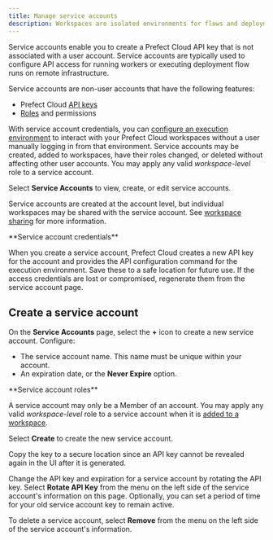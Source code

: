 ```yaml
---
title: Manage service accounts
description: Workspaces are isolated environments for flows and deployments within Prefect Cloud.
---
```


Service accounts enable you to create a Prefect Cloud API key that is not associated with a user account.
Service accounts are typically used to configure API access for running workers or executing deployment flow runs on remote infrastructure.

Service accounts are non-user accounts that have the following features:

- Prefect Cloud [API keys](/3.0rc/manage/cloud/manage-users/api-keys/)
- [Roles](/3.0rc/manage/cloud/manage-users/manage-roles/) and permissions

With service account credentials, you can 
[configure an execution environment](/3.0rc/manage/cloud/connect-to-cloud/#configure-a-local-execution-environment) 
to interact with your Prefect Cloud workspaces without a user manually logging in from that environment.
Service accounts may be created, added to workspaces, have their roles changed, or deleted without affecting other user accounts. 
You may apply any valid _workspace-level_ role to a service account.

Select **Service Accounts** to view, create, or edit service accounts.

Service accounts are created at the account level, but individual workspaces may be shared with the service account.
See [workspace sharing](/3.0rc/manage/cloud/workspaces/#workspace-sharing) for more information.

<Tip>
**Service account credentials**

When you create a service account, Prefect Cloud creates a new API key for the account and provides the 
API configuration command for the execution environment.
Save these to a safe location for future use.
If the access credentials are lost or compromised, regenerate them from the service account page.
</Tip>

## Create a service account

On the **Service Accounts** page, select the **+** icon to create a new service account. Configure:

- The service account name. This name must be unique within your account.
- An expiration date, or the **Never Expire** option.

<Note>
**Service account roles**

A service account may only be a Member of an account.
You may apply any valid _workspace-level_ role to a service account when it is 
[added to a workspace](/3.0rc/manage/cloud/workspaces/#workspace-sharing).
</Note>

Select **Create** to create the new service account.

<Warning>
Copy the key to a secure location since an API key cannot be revealed again in the UI after it is generated.
</Warning>

Change the API key and expiration for a service account by rotating the API key.
Select **Rotate API Key** from the menu on the left side of the service account's information on this page. 
Optionally, you can set a period of time for your old service account key to remain active.

To delete a service account, select **Remove** from the menu on the left side of the service account's information.
